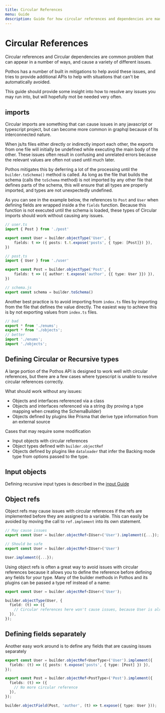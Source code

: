 ```yaml
---
title: Circular References
menu: Guide
description: Guide for how circular references and dependencies are managed in Pothos
---
```





# Circular References

Circular references and Circular dependencies are common problem that can appear in a number of
ways, and cause a variety of different issues.

Pothos has a number of built in mitigations to help avoid these issues, and tries to provide
additional APIs to help with situations that can't be automatically avoided.

This guide should provide some insight into how to resolve any issues you may run into, but will
hopefully mot be needed very often.

## imports

Circular imports are something that can cause issues in any javascript or typescript project, but
can become more common in graphql because of its interconnected nature.

When js/ts files either directly or indirectly import each other, the exports from one file will
initially be undefined while executing the main body of the other. These issues often result in
confusing and unrelated errors because the relevant values are often not used until much later.

Pothos mitigates this by deferring a lot of the processing until the `builder.toSchema()` method is
called. As long as the file that builds the schema (calls the `toSchema` method) is not imported by
any other file that defines parts of the schema, this will ensure that all types are properly
imported, and types are not unexpectedly undefined.

As you can see in the example below, the references to `Post` and `User` when defining fields are
wrapped inside a the `fields` function. Because this function is not executed until the schema is
loaded, these types of Circular imports should work without causing any issues.

```ts
// user.ts
import { Post } from './post'

export const User = builder.objectType('User', {
    fields: t => ({ posts: t.t.expose('posts', { type: [Post]}) }),
})

// post.ts
import { User } from './user'

export const Post = builder.objectType('Post', {
    fields: t => ({ author: t.expose('author', {{ type: User }}) }),
})

// schema.js
export const schema = builder.toSchema()
```

Another best practice is to avoid importing from `index.ts` files by importing from the file that
defines the value directly. The easiest way to achieve this is by not exporting values from
`index.ts` files.

```ts
// bad
export * from './enums';
export * from './objects';
// better
import './enums';
import './objects';
```

## Defining Circular or Recursive types

A large portion of the Pothos API is designed to work well with circular references, but there are a
few cases where typescript is unable to resolve circular references correctly.

What should work without any issues:

- Objects and interfaces referenced via a class
- Objects and interfaces referenced via a string (by proving a type mapping when creating the
  SchemaBuilder)
- Objects defined by plugins like Prisma that derive type information from an external source

Cases that may require some modification

- Input objects with circular references
- Object types defined with `builder.objectRef`
- Objects defined by plugins like `dataloader` that infer the Backing mode type from options passed
  to the type.

## Input objects

Defining recursive input types is described in the [input Guide](./inputs#recursive-inputs)

## Object refs

Object refs may cause issues with circular references if the refs are implemented before they are
assigned to a variable. This can easily be avoided by moving the call to `ref.implement` into its
own statement.

```typescript
// May cause issues
export const User = builder.objectRef<IUser>('User').implement({...});

// Should be safe
export const User = builder.objectRef<IUser>('User')

User.implement({...});
```

Using object refs is often a great way to avoid issues with circular references because it allows
you to define the reference before defining any fields for your type. Many of the builder methods in
Pothos and its plugins can be passed a type ref instead of a name:

```typescript
export const User = builder.objectRef<IUser>('User');

builder.objectType(User, {
  field: (t) => ({
    // Circular references here won't cause issues, because User is already defined above
  }),
});
```

## Defining fields separately

Another easy work around is to define any fields that are causing issues separately

```ts
export const User = builder.objectRef<UserType>('User').implement({
  fields: (t) => ({ posts: t.expose('posts', { type: [Post] }) }),
});

export const Post = builder.objectRef<PostType>('Post').implement({
  fields: (t) => ({
    // No more circular reference
  }),
});

builder.objectField(Post, 'author', (t) => t.expose({ type: User }));
```

